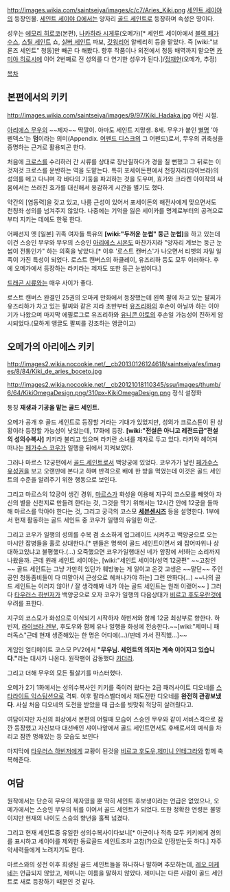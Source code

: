 http://images.wikia.com/saintseiya/images/c/c7/Aries_Kiki.png
[[세인트 세이야]]의 등장인물. [[세인트 세이야 Ω]]에서는 양자리 [[골드 세인트]]로 등장하며 속성은 땅이다.

성우는 [[에모리 히로코]](본편), [[나카하라 시게루]](오메가)[* 세인트 세이야에서 [[블랙 페가수스]], [[스틸 세인트]] 쇼, [[실버 세인트]] 파보, [[갓워리어]] 알베리히 등을 맡았다. 즉 [wiki:"브론즈 세인트" 청동]만 빼곤 다 해봤다. 향후 작품이나 외전에서 청동 배역까지 맡으면 [[카미야 히로시]]에 이어 2번째로 전 성의를 다 연기한 성우가 된다.]/[[정재헌]](오메가, 추정)

[[목차]]

== 본편에서의 키키 ==
http://images.wikia.com/saintseiya/images/9/97/Kiki_Hadaka.jpg
어린 시절.

[[아리에스 무우]]의 ~~제자~~ 딱깔이. 아마도 세인트 지망생. 8세. 무우가 붙인 [[별명]] '아펜덱스'는 '''덤'''이라는 의미(Appendix. [[어펜드 디스크]]의 그 어펜드)로서, 무우의 귀축성을 증명하는 근거로 활용되곤 한다.

처음에 [[크로스]]를 수리하러 간 시류를 상대로 장난질하다가 경을 칠 뻔했고 그 뒤로는 이것저것 크로스를 운반하는 역을 도맡는다. 특히 포세이돈편에서 천칭자리(라이브라)의 성의를 메고 다니며 각 바다의 기둥을 파괴하는 것을 도우며, 효가와 크라켄 아이작의 싸움에서는 쓰러진 효가를 대신해서 용감하게 시간을 벌기도 했다.

약간의 [염동력]을 갖고 있고, 나름 근성이 있어서 포세이돈의 해전사에게 맞으면서도 천칭좌 성의를 넘겨주지 않았다. 나중에는 기억을 잃은 세이카를 명계로부터의 공격으로부터 지키는 데에도 한몫 한다.

어째선지 옛 [일본] 귀족 여자들 특유의 '''[wiki:"두꺼운 눈썹" 둥근 눈썹]'''을 하고 있는데 이건 스승인 무우와 무우의 스승인 [[아리에스 시온]]도 마찬가지라 "양자리 계보는 둥근 눈썹이 전통인가" 하는 의혹을 낳았다.[* 이후 '로스트 캔버스'가 나오면서 티벳의 자밀 일족이 가진 특성이 되었다. 로스트 캔버스의 하클레이, 유즈리하 등도 모두 이러하다. 후에 오메가에서 등장하는 라키라는 제자도 또한 둥근 눈썹이다.]

[[드래곤 시류]]와는 매우 사이가 좋다. 

로스트 캔버스 완결인 25권의 오마케 만화에서 등장했는데 왼쪽 팔에 차고 있는 팔찌가 유즈리하가 차고 있는 팔찌와 같은 지라 초반부터 [[유즈리하]]의 후손이 아닐까 하는 이야기가 나왔으며 마지막 에필로그로 유즈리하와 [[유니콘 야토]]의 후손일 가능성이 진하게 암시되었다.(묘하게 앵글도 팔찌를 강조하는 앵글이고)

== 오메가의 아리에스 키키 ==
http://images2.wikia.nocookie.net/__cb20130126124618/saintseiya/es/images/8/84/Kiki_de_aries_boceto.jpg

http://images2.wikia.nocookie.net/__cb20121018110345/ssu/images/thumb/6/64/KikiOmegaDesign.png/310px-KikiOmegaDesign.png
정식 설정화

통칭 '''재생과 기공을 맡는 골드 세인트.'''

오메가 공개 후 골드 세인트로 등장할 거라는 기대가 있었지만, 성의가 크로스톤이 된 상황이라 등장할 가능성이 낮았는데, 17화에 등장. '''[wiki:"전설은 아니고 레전드급"전설의 성의수복사]''' 키키라 불리고 있으며 라키란 소녀를 제자로 두고 있다. 라키와 헤어져 떠나는 [[페가수스 코우가]] 일행을 뒤에서 지켜보았다. 

그러나 마르스 12궁편에서 [[골드 세인트]]로서 백양궁에 있었다. 코우가가 날린 [[페가수스 유성권]]을 보고 오랜만에 본다고 하며 반격으로 배에 한 방을 먹였는데 이것은 골드 세인트의 수준을 알려주기 위한 행동으로 보인다.

그리고 마르스의 12궁이 생긴 경위, [[마르스]]가 화성을 이용해 지구의 코스모를 빼앗아 자신의 별을 신천지로 만들려 한다는 것, 그것을 막기 위해서는 12시간 안에 12궁을 돌파해 마르스를 막아야 한다는 것, 그리고 궁극의 코스모 '''[[세븐센시즈]]''' 등을 설명한다. 1부에서 현재 활동하는 골드 세인트 중 코우가 일행의 유일한 아군.

그리고 코우가 일행의 성의를 수복 겸 소소하게 업그레이드 시켜주고 백양궁으로 오는 마시안 잡병들을 홀로 상대한다.[* 팬들은 명색이 골드 세인트이면서 왜 잡어따위나 상대하고있냐고 불평했다.(...) 오죽했으면 코우가일행대신 네가 앞장에 서!하는 소리까지 나왔을까. 근데 원래 세인트 세이야는, [wiki:"세인트 세이야/성역 12궁편" ~~고참인~~ 골드 세인트는 그냥 가만히 있던가 훼방놓는 게 일이고 온갖 고생은 ~~말단~~ 주인공인 청동좀비들이 다 떠맡아서 근성으로 헤쳐나가야 하는] 그런 만화다(...) ~~나의 골드 세인트는 이러지 않아! / 잘 생각해봐 네가 아는 골드 세인트는 원래 이랬어~~ ] 그러다 [[타우러스 하빈저]]가 백양궁으로 오자 코우가 일행의 다음상대가 [[비르고 후도우]]란것에 우려를 표한다.

지구의 코스모가 화성으로 이식되기 시작하자 하빈저와 함께 12궁 최상부로 향한다. 하빈저, [[라이브라 겐부]], 후도우와 함께 유나 일행을 화성에 전송한다.~~[wiki:"제미니 패러독스"근데 현재 생존해있는 한 명은 어디에(...)/딴데 가서 전직했...]~~

게임인 얼티메이트 코스모 PV2에서 '''"무우님. 세인트의 의지는 계속 이어지고 있습니다."'''라는 대사가 나온다. 원작팬이 감동했다 [[카더라]].

그리고 더해 무우의 모든 필살기를 마스터했다.

오메가 2기 1화에서는 성의수복사인 키키를 죽이러 왔다는 2급 패러사이트 디오네를 [[스타라이트 익스팅션]]으로 격퇴. 이후 팔라스벨더에서 재도전한 디오네를 '''완전히 관광보냈다'''. 사실 처음 디오네의 도전을 받았을 때 급소를 빗맞춰 적당히 살려줬다고.

여담이지만 자신의 회상에서 본편의 어릴때 모습이 스승인 무우와 같이 서비스격으로 잠깐 등장했고 자신보다 대선배인 샤이나앞에서 골드 세인트면서도 후배로서의 예식을 차리고 잠깐 멍해있는 등 모습도 보인다

마지막에 [[타우러스 하빈저]]에게 교황이 된것을  [[비르고 후도우]],[[제미니 인테그라]]와 함께 축복해준다.
 
== 여담 ==
원작에서는 단순히 무우의 제자였을 뿐 딱히 세인트 후보생이라는 언급은 없었으나, 오메가에서는 스승인 무우의 뒤를 이어서 골드 세인트가 되었다. 또한 정확한 연령은 불명이지만 현재의 나이도 스승의 향년을 훌쩍 넘겼다.

그리고 현재 세인트중 유일한 성의수복사이다보니[* 아군이나 적측 모두 키키에게 경의를 표시하고 세이야를 제외한 동료골드 세인트조차 고참(?)으로 인정받는듯 하다.] 자주 악세력들에게 노려지기도 한다.

마르스와의 성전 이후 희생된 골드 세인트들을 하나하나 말하며 추모하는데, [[레오 미케네]]는 언급되지 않았고, 제미니는 이름을 말하지 않았다. 제미니는 다른 사람이 골드 세인트로 새로 등장하기 때문인 것 같다.
